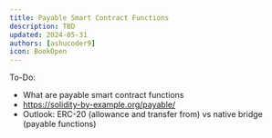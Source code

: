 ```yaml
---
title: Payable Smart Contract Functions
description: TBD
updated: 2024-05-31
authors: [ashucoder9]
icon: BookOpen
---
```


To-Do: 
- What are payable smart contract functions
- https://solidity-by-example.org/payable/
- Outlook: ERC-20 (allowance and transfer from) vs native bridge (payable functions)